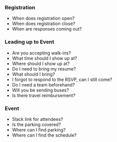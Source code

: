 ### Registration
* When does registration open?
* When does registration close?
* When are responses coming out?

### Leading up to Event
* Are you accepting walk-ins?
* What time should I show up at?
* Where should I show up at?
* Do I need to bring my resume?
* What should I bring?
* I forgot to respond to the RSVP, can I still come?
* Do I need a team beforehand?
* Will you be sending buses?
* Is there travel reimbursement?

### Event
* Slack link for attendees?
* Is the parking covered?
* Where can I find parking?
* Where can I find the schedule?